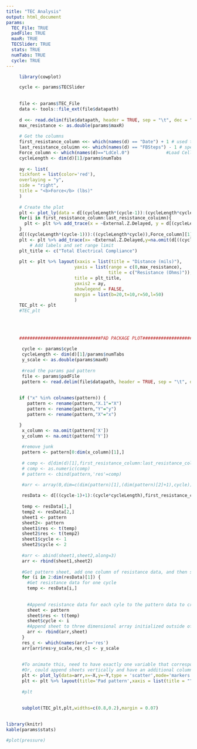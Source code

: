 ```yaml
---
title: "TEC Analysis"
output: html_document
params:
  TEC_File: TRUE
  padFile: TRUE
  maxR: TRUE
  TECSlider: TRUE 
  stats: TRUE
  numTabs: TRUE
  cycle: TRUE
---
```


```r
     library(cowplot)

     cycle <- params$TECSlider
     
    
     file <- params$TEC_File
     data <- tools::file_ext(file$datapath)
     
     d <<- read.delim(file$datapath, header = TRUE, sep = "\t", dec = ".", comment.char = "!", fill = TRUE,skip=22)
     max_resistance <- as.double(params$maxR)
    
     # Get the columns
     first_resistance_column <<- which(names(d) == "Date") + 1 # used to indicate which column is the first one that contains resistacne data
     last_resistance_coluimn <<- which(names(d) == "FBSteps") - 1 # specifies the last column that contains resistance data
     Force_column <- which(names(d)=="LdCel.0")              #Load Cell data - forces
     cycleLength <- dim(d)[1]/params$numTabs
     
     ay <- list(
     tickfont = list(color='red'),
     overlaying = "y",
     side = "right",
     title = "<b>Force</b> (lbs)"
     )
    
     # Create the plot
     plt <- plot_ly(data = d[(cycleLength*(cycle-1)):(cycleLength*cycle),], type = "scatter", mode = "lines")
     for(i in first_resistance_column:last_resistance_coluimn){
       plt <- plt %>% add_trace(x = ~External.Z.Delayed, y = d[(cycleLength*(cycle-1)):(cycleLength*cycle),i], name = names(d)[i])
     }
     d[((cycleLength*(cycle-1))):((cycleLength*cycle)),Force_column][1] <- 0
     plt <- plt %>% add_trace(x= ~External.Z.Delayed,y=na.omit(d[((cycleLength*(cycle-1))):((cycleLength*cycle)),Force_column]),name = "Force", yaxis="y2",line=list(width=5,color='red'))      #Force trace
         # Add labels and set range limit
     plt_title <- c("Total Electrical Compliance")
   
     plt <- plt %>% layout(xaxis = list(title = "Distance (mils)"),
                          yaxis = list(range = c(0,max_resistance),
                                       title = c("Resistance (Ohms)")),
                          title = plt_title,
                          yaxis2 = ay,
                          showlegend = FALSE,
                          margin = list(b=20,t=10,r=50,l=50)
                          )
     TEC_plt <- plt
     #TEC_plt
     
     
     
     
     ###############################PAD PACKAGE PLOT#########################################
     
      cycle <- params$cycle
      cycleLength <- dim(d)[1]/params$numTabs 
      y_scale <- as.double(params$maxR)
      
      #read the params pad pattern
      file <- params$padFile
      pattern <- read.delim(file$datapath, header = TRUE, sep = "\t", dec = ".", comment.char = "!", fill = TRUE,skip=2)
      
      
     if ("x" %in% colnames(pattern)) {
        pattern <- rename(pattern,"X.1"="X")
        pattern <- rename(pattern,"Y"="y")
        pattern <- rename(pattern,"X"="x")

     }
      x_column <- na.omit(pattern['X'])
      y_column <- na.omit(pattern['Y'])
      
      #remove junk
      pattern <- pattern[0:dim(x_column)[1],]
      
      # comp <- d[dim(d)[1],first_resistance_column:last_resistance_coluimn]
      # comp <- as.numeric(comp)
      # pattern <- cbind(pattern,'res'=comp)

      #arr <- array(0,dim=c(dim(pattern)[1],(dim(pattern)[2]+1),cycle))
      
      resData <- d[((cycle-1)+1):(cycle*cycleLength),first_resistance_column:last_resistance_coluimn,] #address each res set with resData[n,]
      
      temp <- resData[1,]
      temp2 <- resData[2,]
      sheet1 <- pattern
      sheet2<- pattern
      sheet1$res <- t(temp)
      sheet2$res <- t(temp2)
      sheet1$cycle <- 1
      sheet2$cycle <- 2
  
      #arr <- abind(sheet1,sheet2,along=3)
      arr <- rbind(sheet1,sheet2)
  
      #Get pattern sheet, add one column of resistance data, and then stack sheets together. To add one column... 
      for (i in 2:dim(resData)[1]) {
        #Get resistance data for one cycle
        temp <- resData[i,]
        
        
        #Append resistance data for each cyle to the pattern data to create a sheet
        sheet <- pattern
        sheet$res <- t(temp)
        sheet$cycle <- i
        #Append sheet to three dimensional array initialized outside of the loop
        arr <- rbind(arr,sheet)
      }
      res_c <- which(names(arr)=='res')
      arr[arr$res>y_scale,res_c] <- y_scale
      
       
      #To animate this, need to have exactly one variable that corresponds to the X/Y position sheet
      #Or, could append sheets vertically and have an additional column label for cycle, and set frame to cycle 
      plt <- plot_ly(data=arr,x=~X,y=~Y,type = 'scatter',mode='markers',color=~res,frame=~cycle)
      plt <- plt %>% layout(title='Pad pattern',xaxis = list(title = ""),yaxis = list(title = ""))
      
      #plt
      
      
      subplot(TEC_plt,plt,widths=c(0.8,0.2),margin = 0.07)     
   

```



```r
library(knitr)
kable(params$stats)
```



```r
#plot(pressure)
```


 
  
    